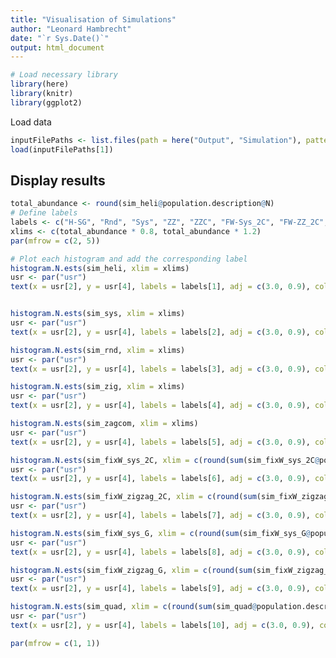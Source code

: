 ```yaml
---
title: "Visualisation of Simulations"
author: "Leonard Hambrecht"
date: "`r Sys.Date()`"
output: html_document
---
```


```r
# Load necessary library
library(here)
library(knitr)
library(ggplot2)
```
Load data
```r
inputFilePaths <- list.files(path = here("Output", "Simulation"), pattern = "^simulation.*\\.RData$", full.names = TRUE)
load(inputFilePaths[1])

```

## Display results

```r
total_abundance <- round(sim_heli@population.description@N)
# Define labels
labels <- c("H-SG", "Rnd", "Sys", "ZZ", "ZZC", "FW-Sys_2C", "FW-ZZ_2C", "FW-Sys_G", "FW-ZZ_G", "QC-Sys")
xlims <- c(total_abundance * 0.8, total_abundance * 1.2)
par(mfrow = c(2, 5))

# Plot each histogram and add the corresponding label
histogram.N.ests(sim_heli, xlim = xlims)
usr <- par("usr")
text(x = usr[2], y = usr[4], labels = labels[1], adj = c(3.0, 0.9), col = "black", cex = 1.2, font = 2)


histogram.N.ests(sim_sys, xlim = xlims)
usr <- par("usr")
text(x = usr[2], y = usr[4], labels = labels[2], adj = c(3.0, 0.9), col = "black", cex = 1.2, font = 2)

histogram.N.ests(sim_rnd, xlim = xlims)
usr <- par("usr")
text(x = usr[2], y = usr[4], labels = labels[3], adj = c(3.0, 0.9), col = "black", cex = 1.2, font = 2)

histogram.N.ests(sim_zig, xlim = xlims)
usr <- par("usr")
text(x = usr[2], y = usr[4], labels = labels[4], adj = c(3.0, 0.9), col = "black", cex = 1.2, font = 2)

histogram.N.ests(sim_zagcom, xlim = xlims)
usr <- par("usr")
text(x = usr[2], y = usr[4], labels = labels[5], adj = c(3.0, 0.9), col = "black", cex = 1.2, font = 2)

histogram.N.ests(sim_fixW_sys_2C, xlim = c(round(sum(sim_fixW_sys_2C@population.description@N)) * 0.9, round(sum(sim_fixW_sys_2C@population.description@N)) * 1.05))
usr <- par("usr")
text(x = usr[2], y = usr[4], labels = labels[6], adj = c(3.0, 0.9), col = "black", cex = 1.2, font = 2)

histogram.N.ests(sim_fixW_zigzag_2C, xlim = c(round(sum(sim_fixW_zigzag_2C@population.description@N)) * 0.9, round(sum(sim_fixW_zigzag_2C@population.description@N)) * 1.05))
usr <- par("usr")
text(x = usr[2], y = usr[4], labels = labels[7], adj = c(3.0, 0.9), col = "black", cex = 1.2, font = 2)

histogram.N.ests(sim_fixW_sys_G, xlim = c(round(sum(sim_fixW_sys_G@population.description@N)) * 0.9, round(sum(sim_fixW_sys_G@population.description@N)) * 1.05))
usr <- par("usr")
text(x = usr[2], y = usr[4], labels = labels[8], adj = c(3.0, 0.9), col = "black", cex = 1.2, font = 2)

histogram.N.ests(sim_fixW_zigzag_G, xlim = c(round(sum(sim_fixW_zigzag_G@population.description@N)) * 0.9, round(sum(sim_fixW_zigzag_G@population.description@N)) * 1.05))
usr <- par("usr")
text(x = usr[2], y = usr[4], labels = labels[9], adj = c(3.0, 0.9), col = "black", cex = 1.2, font = 2)

histogram.N.ests(sim_quad, xlim = c(round(sum(sim_quad@population.description@N)) * 0.7, round(sum(sim_quad@population.description@N)) * 1.05))
usr <- par("usr")
text(x = usr[2], y = usr[4], labels = labels[10], adj = c(3.0, 0.9), col = "black", cex = 1.2, font = 2)

par(mfrow = c(1, 1))
```


